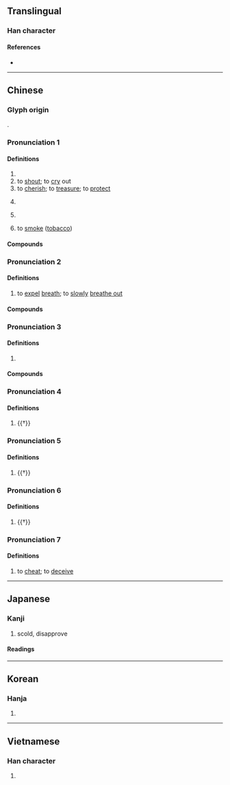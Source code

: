 {{also|訶}}
{{character info/new}}
==Translingual==

===Han character===
{{Han char|rn=30|rad=口|as=05|sn=8|four=61020|canj=RMNR|ids=⿰口可}}

====References====
* {{Han ref|kx=0183.020|dkj=03459|dj=0402.030|hdz=10598.100|uh=5475|ud=21621|bh=A8FE|bd=43262}}

----

==Chinese==
{{zh-forms}}

===Glyph origin===
{{Han etym}}
{{Han compound|口|可|ls=psc|c1=s|c2=p}}.

===Pronunciation 1===
{{zh-pron
|m=hē,ō,2nb=Taiwan standard for the exclamation sense
|c=ho1,ho2
|md=ŏ̤/hŏ̤
|md_note=ŏ̤ - literary; hŏ̤ - vernacular (sound of laughter)
|mn=ml:ho/tw:o
|mn_note=ho - literary; o - 阿 is used in the Mainland
|w=1hu
|mc=1
|oc=1,1
|cat=v,adv,intj
}}

====Definitions====
{{zh-hanzi}}

# {{zh-alt-form|訶|to [[berate]]; to [[scold]]}}
# to [[shout]]; to [[cry]] out
# to [[cherish]]; to [[treasure]]; to [[protect]]
# {{lb|zh|onomatopoeia}} {{n-g|Sound of [[laugh]]ing.}}
# {{n-g|[[exclamation|Exclamation]] [[particle]] for [[express]]ing [[surprise]].}}
# {{lb|zh|dialectal}} to [[smoke]] ([[tobacco]])

====Compounds====
{{zh-der|fold=1|叱呵|呵佛罵祖|呵責|呵呵大笑|呵壁問天|呵脬捧卵|怔呵呵|呵衛|呵癢|呵禁|呵叱|呵喝|哦呵|呵護|呵導|喝風呵煙|呵斥|呵呵|呵會|傻呵呵|冷呵呵|打野呵|樂呵呵|灞陵呵夜|樂呵|撇呵|霸陵呵夜|胖呵呵|笑呵呵|譏呵|譙呵|開呵}}

===Pronunciation 2===
{{zh-pron
|m=hē
|c=ho1
|md=hĕ̤/hŏ̤
|md_note=hĕ̤ - vernacular; hŏ̤ - literary
|w=1hu
|mc=2
|oc=n,2
|cat=v
}}

====Definitions====
{{zh-hanzi}}

# to [[expel]] [[breath]]; to [[slowly]] [[breathe out]]

====Compounds====
{{zh-der|fold=1|一氣呵成|呵欠|呵凍|呵欠連天|呵手|打呵欠}}

===Pronunciation 3===
{{zh-pron
|m=kē
|cat=
}}

====Definitions====
{{zh-hanzi}}

# {{n-g|Used in [[transcription]]s.}}

====Compounds====
{{zh-der|fold=1|呵羅單|呵叻}}

===Pronunciation 4===
{{zh-pron
|m=hā
|cat=v
}}

====Definitions====
{{zh-hanzi}}

# {{†}} {{zh-alt-form|哈|to [[bend over]]}}

===Pronunciation 5===
{{zh-pron
|m=ā
|c=o1
|cat=v
}}

====Definitions====
{{zh-hanzi}}

# {{†}} {{zh-alt-form|*啊|''[[exclamation]] [[particle]]''}}

===Pronunciation 6===
{{zh-pron
|m=a
|cat=v
}}

====Definitions====
{{zh-hanzi}}

# {{†}} {{zh-alt-form|*啊|''[[modal]] [[particle]]''}}

===Pronunciation 7===
{{zh-pron
|m=huō
|cat=v
}}

====Definitions====
{{zh-hanzi}}

# {{lb|zh|dialectal}} to [[cheat]]; to [[deceive]]

{{zh-cat|Intermediate}}

----

==Japanese==

===Kanji===
{{ja-kanji|grade=|rs=口05}}

# scold, disapprove

====Readings====
{{ja-readings
|on=か
|kun=しか-る, わら-う
}}

----

==Korean==

===Hanja===
{{ko-hanja|hangeul=가|rv=ga|mr=ka}}

# {{defn|lang=ko|sort=口05}}

----

==Vietnamese==

===Han character===
{{vi-hantu|[[ha]], [[há]], [[hả]], [[hà]], [[khá]], [[khà]]|rs=口05}}

# {{defn|lang=vi|sort=口05}}